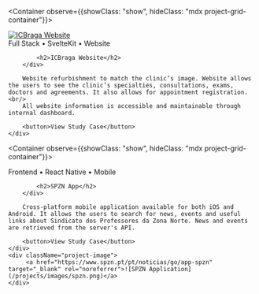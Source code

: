 
<Container observe={{showClass: "show", hideClass: "mdx project-grid-container"}}>
    <div className="project-image">
        <a href="https://icbraga.pt" target="_blank" rel="noreferrer">![ICBraga Website](/projects/images/icbraga.png)</a>
    </div>
    <div className="project-description">
        <div>
            Full Stack &#x2022; SvelteKit &#x2022; Website

            <h2>ICBraga Website</h2>
        </div>

        Website refurbishment to match the clinic’s image. Website allows the users to see the clinic’s specialties, consultations, exams, doctors and agreements. It also allows for appointment registration.<br/>
        All website information is accessible and maintainable through internal dashboard. 

        <button>View Study Case</button>
    </div>
</Container>

<Container observe={{showClass: "show", hideClass: "mdx project-grid-container"}}>
    <div className="project-description">
        <div>
            Frontend &#x2022; React Native &#x2022; Mobile

            <h2>SPZN App</h2>
        </div>

        Cross-platform mobile application available for both iOS and Android. It allows the users to search for news, events and useful links about Sindicato dos Professores da Zona Norte. News and events are retrieved from the server's API.

        <button>View Study Case</button>
    </div>
    <div className="project-image">
         <a href="https://www.spzn.pt/pt/noticias/go/app-spzn" target="_blank" rel="noreferrer">![SPZN Application](/projects/images/spzn.png)</a>
    </div>
</Container>
